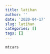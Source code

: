 ```yaml
---
title: latihan
author: ''
date: '2020-04-17'
slug: latihan
categories: []
tags: []
---
```



```r
mtcars
```

